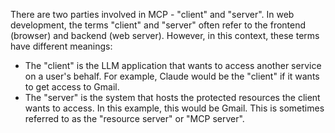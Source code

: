 There are two parties involved in MCP - "client" and "server". In web development, the terms "client" and "server" often refer to the frontend (browser) and backend (web server). However, in this context, these terms have different meanings:

- The "client" is the LLM application that wants to access another service on a user's behalf. For example, Claude would be the "client" if it wants to get access to Gmail.
- The "server" is the system that hosts the protected resources the client wants to access. In this example, this would be Gmail. This is sometimes referred to as the "resource server" or "MCP server".
